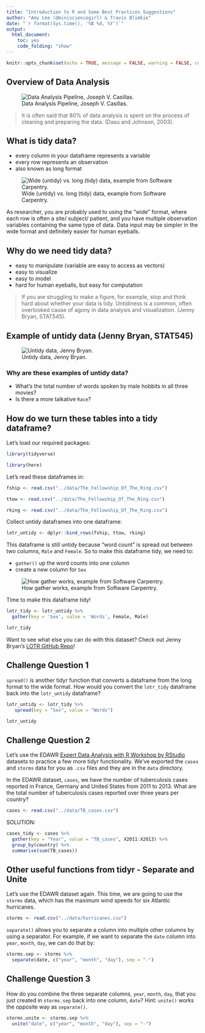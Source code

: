 ```yaml
---
title: "Introduction to R and Some Best Practices Suggestions"
author: "Amy Lee (@minisciencegirl) & Travis Blimkie"
date: "`r format(Sys.time(), '%B %d, %Y')`"
output:
  html_document:
    toc: yes
    code_folding: "show"
---
```


```r
knitr::opts_chunk$set(echo = TRUE, message = FALSE, warning = FALSE, comment = "")
```


## Overview of Data Analysis

![Data Analysis Pipeline, Joseph V. Casillas.](../images/DataAnalysis.png)

> It is often said that 80% of data analysis is spent on the process of cleaning
and preparing the data. (Dasu and Johnson, 2003).


## What is tidy data?
* every column in your dataframe represents a variable
* every row represents an observation
* also known as long format

![Wide (untidy) vs. long (tidy) data, example from Software Carpentry.](../images/wide_vs_long.png)

As researcher, you are probably used to using the "wide" format, where each row
is often a site/ subject/ patient, and you have multiple observation variables
containing the same type of data. Data input may be simpler in the wide format
and definitely easier for human eyeballs.

## Why do we need tidy data?
* easy to manipulate (variable are easy to access as vectors)
* easy to visualize
* easy to model
* hard for human eyeballs, but easy for computation

> If you are struggling to make a figure, for example, stop and think hard about
whether your data is tidy. Untidiness is a common, often overlooked cause of
agony in data analysis and visualization. (Jenny Bryan, STAT545).


## Example of untidy data (Jenny Bryan, STAT545)
![Untidy data, Jenny Bryan.](../images/untidy_lotr.png)


### Why are these examples of untidy data?
* What's the total number of words spoken by male hobbits in all three movies?
* Is there a more talkative `Race`? 


## How do we turn these tables into a tidy dataframe?

Let's load our required packages:

```r
library(tidyverse)
```

```r
library(here)
```


Let's read these dataframes in:

```r
fship <- read.csv("../data/The_Fellowship_Of_The_Ring.csv")

ttow <- read.csv("../data/The_Fellowship_Of_The_Ring.csv")

rking <- read.csv("../data/The_Fellowship_Of_The_Ring.csv")
```


Collect untidy dataframes into one dataframe:

```r
lotr_untidy <- dplyr::bind_rows(fship, ttow, rking)
```

This dataframe is still untidy because "word count" is spread out between two
columns, `Male` and `Female`. So to make this dataframe tidy, we need to:

* `gather()` up the word counts into one column
* create a new column for `Sex`

![How gather works, example from Software Carpentry.](../images/how_gather_works.png)


Time to make this dataframe tidy!

```r
lotr_tidy <- lotr_untidy %>% 
  gather(key = 'Sex', value = 'Words', Female, Male)

lotr_tidy
```

Want to see what else you can do with this dataset? 
Check out Jenny Bryan's [LOTR GitHub Repo](https://github.com/jennybc/lotr-tidy)!

## Challenge Question 1

`spread()` is another tidyr function that converts a dataframe from the long
format to the wide format. How would you convert the `lotr_tidy` dataframe back
into the `lotr_untidy` dataframe?

```r
lotr_untidy <- lotr_tidy %>% 
   spread(key = "Sex", value = "Words")

lotr_untidy
```


## Challenge Question 2

Let's use the EDAWR [Expert Data Analysis with R Workshop by
RStudio](https://github.com/rstudio/EDAWR) datasets to practice a few more tidyr
functionality. We've exported the `cases` and `storms` data for you as `.csv`
files and they are in the `data` directory.

In the EDAWR dataset, `cases`, we have the number of tuberculosis cases reported
in France, Germany and United States from 2011 to 2013. What are the total
number of tuberculosis cases reported over three years per country?

```r
cases <- read.csv("../data/TB_cases.csv")
```

SOLUTION:
```r
cases_tidy <- cases %>% 
  gather(key = "Year", value = "TB_cases", X2011:X2013) %>% 
  group_by(country) %>% 
  summarise(sum(TB_cases))
```


## Other useful functions from tidyr - Separate and Unite

Let's use the EDAWR dataset again. This time, we are going to use the `storms`
data, which has the maximum wind speeds for six Atlantic hurricanes.

```r
storms <- read.csv("../data/hurricanes.csv")
```

`separate()` allows you to separate a column into multiple other columns by
using a separator. For example, if we want to separate the `date` column into
`year`, `month`, `day`, we can do that by:

```r
storms.sep <- storms %>% 
  separate(date, c("year", "month", "day"), sep = "-")
```

## Challenge Question 3

How do you combine the three separate columns, `year`, `month`, `day`, that you
just created in `storms.sep` back into one column, `date`? Hint: `unite()` works
the opposite way as `separate()`.

```r
storms.unite <- storms.sep %>% 
  unite("date", c("year", "month", "day"), sep = "-")
```

<br>
